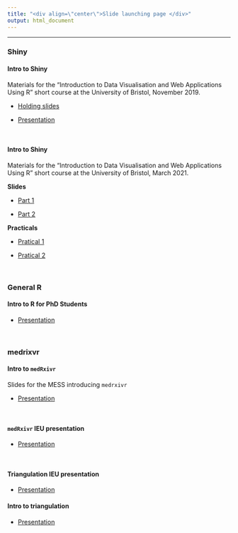 ```yaml
---
title: "<div align=\"center\">Slide launching page </div>"
output: html_document
---
```

<hr>

### Shiny

#### Intro to Shiny

Materials for the "Introduction to Data Visualisation and Web Applications Using R" short course at the University of Bristol, November 2019.

* [Holding slides](https://mcguinlu.github.io/slides/intro-to-shiny/intro-to-shiny-prep/teaching-shiny-slides-prep.html)

* [Presentation](https://mcguinlu.github.io/slides/intro-to-shiny/teaching-shiny-slides.html)

<br>

#### Intro to Shiny

Materials for the "Introduction to Data Visualisation and Web Applications Using R" short course at the University of Bristol, March 2021.

__Slides__

* [Part 1](https://mcguinlu.github.io/slides/data_viz_short_course_shiny/intro_to_shiny_1.html#1)

* [Part 2](https://mcguinlu.github.io/slides/data_viz_short_course_shiny/intro_to_shiny_2.html#1)

__Practicals__

* [Pratical 1](https://mcguinlu.github.io/slides/data_viz_short_course_shiny/pracs/practical_1.html)

* [Pratical 2](https://mcguinlu.github.io/slides/data_viz_short_course_shiny/pracs/practical_2.html)



<br>

### General R

#### Intro to R for PhD Students

* [Presentation](https://mcguinlu.github.io/slides/intro-to-r-phd/index.html)

<br>

### medrixvr

#### Intro to `medRxivr`

Slides for the MESS introducing `medrxivr`

* [Presentation](https://mcguinlu.github.io/slides/20-03-06-intro-to-medrxivr/intro-to-medrxivr.html)


<br>

#### `medRxivr` IEU presentation

* [Presentation](https://mcguinlu.github.io/slides/21-04-06-IEU-medrxivr/intro-to-medrxivr.html)

<br>

#### Triangulation IEU presentation

* [Presentation](https://mcguinlu.github.io/slides/21-10-11-IEU-triangulation/index.html)


#### Intro to triangulation

* [Presentation](https://mcguinlu.github.io/slides/22-09-15-Intro_to_triangulation/index.html)